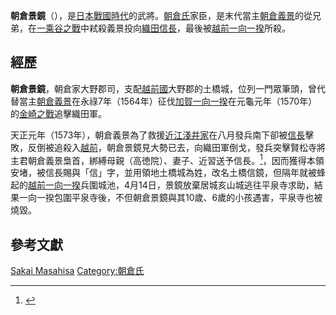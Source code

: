 {{基礎情報 武士
| 氏名 = 朝倉景鏡
| 画像 = 
| 画像サイズ = 
| 画像説明 = 
| 時代 = [[戦国時代_(日本)|戦国時代]] - [[安土桃山時代|安土桃山時代]]
| 生誕 = [[大永|大永]]5年（[[1525年|1525年]]）?
| 死没 = [[天正_(日本)|天正]]2年[[4月14日_(旧暦)|4月14日]]（[[1574年|1574年]][[5月4日|5月4日]]）
| 改名 = 景鏡→土橋信鏡
| 別名 = 孫八郎
| 諡号 = 
| 神号 = 
| 戒名 = 
| 霊名 = 
| 墓所 = 
| 官位 = [[式部省|式部大輔]]、越前国大野郡司
| 幕府 = 
| 主君 = [[朝倉義景|朝倉義景]]→[[織田信長|織田信長]]
| 藩   = 
| 氏族 = [[朝倉氏|朝倉氏]]
| 父母 = 父：[[朝倉景高|朝倉景高]]、母：[[烏丸冬光|烏丸冬光]]娘
| 兄弟 = '''景鏡'''、[[朝倉景次|景次]]、[[朝倉在重_(河内守)|在重]]
| 妻   = 
| 子   = 子二人
| 特記事項 = 
}}

{{japanese|japanese=朝倉景鏡|kana=あさくら かげあきら|romaji=Asakura kageakira}}
'''朝倉景鏡'''（{{bd|？||1574年}}），是[[日本|日本]][[戰國_(日本)|戰國時代]]的武將。[[朝倉氏|朝倉氏]]家臣，是末代當主[[朝倉義景|朝倉義景]]的從兄弟，在[[一乘谷之戰|一乘谷之戰]]中弒殺義景投向[[織田信長|織田信長]]，最後被[[越前國|越前]][[一向一揆|一向一揆]]所殺。

==經歷==
'''朝倉景鏡'''，朝倉家大野郡司，支配[[越前國|越前國]]大野郡的土橋城，位列一門眾筆頭，曾代替當主[[朝倉義景|朝倉義景]]在永祿7年（1564年）征伐[[加賀一向一揆|加賀一向一揆]]在元龜元年（1570年）的[[金崎之戰|金崎之戰]]追擊織田軍。

天正元年（1573年），朝倉義景為了救援[[近江國|近江]][[淺井氏|淺井家]]在八月發兵南下卻被[[織田信長|信長]]擊敗，反倒被追殺入[[越前國|越前]]，朝倉景鏡見大勢已去，向織田軍倒戈，發兵突擊賢松寺將主君朝倉義景梟首，綁縛母親（高徳院）、妻子、近習送予信長。<ref>{{Cite web |url=http://home.att.ne.jp/sky/kakiti/shincho9.html |title=信長公記卷六 |access-date=2010-08-26 |archive-date=2009-08-11 |archive-url=https://web.archive.org/web/20090811174103/http://home.att.ne.jp/sky/kakiti/shincho9.html |dead-url=no }}</ref>，因而獲得本領安堵，被信長賜與「信」字，並用領地土橋城為姓，改名土橋信鏡，但隔年就被蜂起的[[越前一向一揆|越前一向一揆]]兵圍城池，4月14日，景鏡放棄居城亥山城逃往平泉寺求助，結果一向一揆包圍平泉寺後，不但朝倉景鏡與其10歲、6歲的小孩遇害，平泉寺也被燒毀。

== 參考文獻 ==
<div class="references-small">
<references />
</div>
[[Category:戰國武將|Sakai Masahisa]]
[[Category:朝倉氏|Category:朝倉氏]]